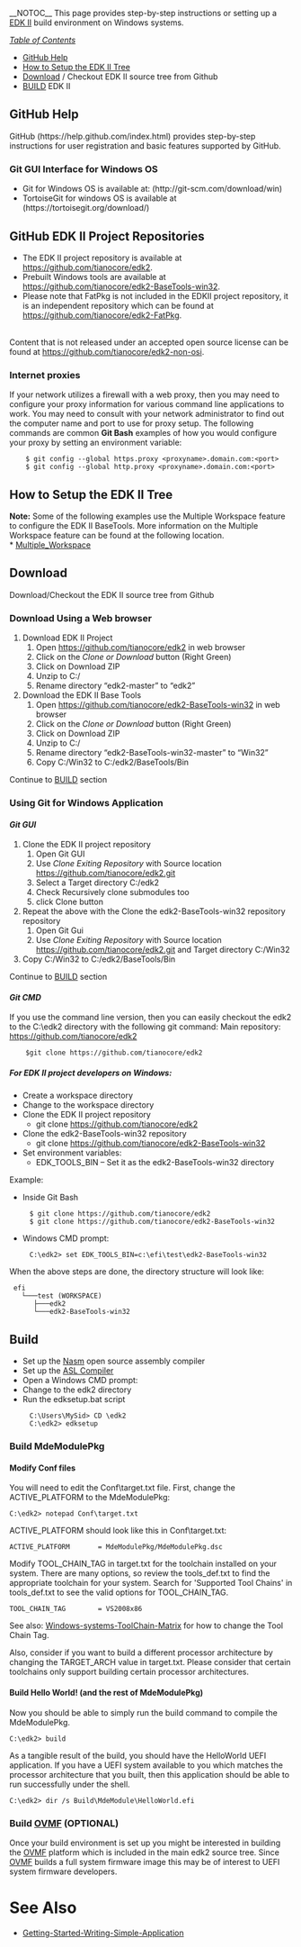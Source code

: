 __NOTOC__
This page provides step-by-step instructions or setting up a [http://www.tianocore.org/edk2/ EDK II] build environment on Windows systems.

<u>''Table of Contents''</u>
* [[Windows-systems#github-help|GitHub Help]]
* [[Windows-systems#how-to-setup-the-edk-ii-tree| How to Setup the EDK II Tree]]
* [[Windows-systems#download| Download]] / Checkout EDK II source tree from Github 
* [[Windows-systems#build | BUILD]] EDK II

==GitHub Help==

GitHub (https://help.github.com/index.html) provides step-by-step instructions for user registration and basic features supported by GitHub.
=== Git GUI Interface for Windows OS ===
* Git for Windows OS is available at: (http://git-scm.com/download/win)
* TortoiseGit for windows OS is available at (https://tortoisegit.org/download/)

=='''GitHub EDK II Project Repositories'''==

* The EDK II project repository is available at https://github.com/tianocore/edk2. 
* Prebuilt Windows tools are available at https://github.com/tianocore/edk2-BaseTools-win32. 
* Please note that FatPkg is not included in the EDKII project repository, it is an independent repository which can be found at https://github.com/tianocore/edk2-FatPkg.<BR><BR>

Content that is not released under an accepted open source license can be found at https://github.com/tianocore/edk2-non-osi.<BR>

===Internet proxies===

If your network utilizes a firewall with a web proxy, then you may need to configure your proxy information for various command line applications to work.  You may need to consult with your network administrator to find out the computer name and port to use for proxy setup.  The following commands are common '''Git Bash''' examples of how you would configure your proxy by setting an environment variable:

<pre>
    $ git config --global https.proxy <proxyname>.domain.com:<port>
    $ git config --global http.proxy <proxyname>.domain.com:<port>
</pre>


=='''How to Setup the EDK II Tree'''==
'''Note:''' Some of the following examples use the Multiple Workspace feature to configure the EDK II BaseTools.  More information on the Multiple Workspace feature can be found at the following location. <BR>
* [[Multiple_Workspace]]

=='''Download'''==
Download/Checkout the EDK II source tree from Github
=== Download Using a Web browser ===

# Download EDK II Project
## Open https://github.com/tianocore/edk2 in web browser
## Click on the ''Clone or Download'' button (Right Green)
## Click on Download ZIP
## Unzip to C:/
## Rename directory “edk2-master” to “edk2”  
# Download the EDK II Base Tools
## Open https://github.com/tianocore/edk2-BaseTools-win32  in web browser
## Click on the ''Clone or Download'' button (Right Green)
## Click on Download ZIP
## Unzip to C:/
## Rename directory “edk2-BaseTools-win32-master” to “Win32”  
## Copy C:/Win32 to C:/edk2/BaseTools/Bin


Continue to  [[Windows-systems#build | BUILD]] section

=== Using '''Git for Windows''' Application ===
==== ''Git GUI''====
# Clone the EDK II project repository
## Open Git GUI
## Use ''Clone Exiting Repository'' with Source location https://github.com/tianocore/edk2.git
## Select a Target directory C:/edk2
## Check Recursively clone submodules too
## click Clone button
# Repeat the above with the Clone the edk2-BaseTools-win32 repository repository 
## Open Git Gui
## Use ''Clone Exiting Repository'' with Source location https://github.com/tianocore/edk2.git and  Target directory C:/Win32
# Copy C:/Win32 to C:/edk2/BaseTools/Bin

Continue to  [[Windows-systems#build | BUILD]] section

==== ''Git CMD'' ====
If you use the command line version, then you can easily checkout the edk2 to the C:\edk2 directory with the following git command:
Main repository: https://github.com/tianocore/edk2
<pre>
    $git clone https://github.com/tianocore/edk2
</pre>



=====For EDK II project developers on Windows:=====
*	Create a workspace directory
*	Change to the workspace directory
*	Clone the EDK II project repository
**	git clone https://github.com/tianocore/edk2
*	Clone the edk2-BaseTools-win32 repository
**	git clone https://github.com/tianocore/edk2-BaseTools-win32
*	Set environment variables:
**	EDK_TOOLS_BIN – Set it as the edk2-BaseTools-win32 directory
Example:
* Inside Git Bash
<pre>
     $ git clone https://github.com/tianocore/edk2
     $ git clone https://github.com/tianocore/edk2-BaseTools-win32
</pre>
* Windows CMD prompt:
<pre>
     C:\edk2> set EDK_TOOLS_BIN=c:\efi\test\edk2-BaseTools-win32
</pre>


When the above steps are done, the directory structure will look like:
  efi
    └───test (WORKSPACE)
       ├───edk2
       └───edk2-BaseTools-win32


=='''Build'''==
* Set up the [[Nasm-Setup| Nasm]] open source assembly compiler
* Set up the [[Asl Setup| ASL Compiler]] 
* Open a Windows CMD prompt:
* Change to the edk2 directory
* Run the edksetup.bat script

      C:\Users\MySid> CD \edk2
      C:\edk2> edksetup

===Build MdeModulePkg===


====Modify Conf files====

You will need to edit the Conf\target.txt file.  First, change the ACTIVE_PLATFORM to the MdeModulePkg:

<pre>
C:\edk2> notepad Conf\target.txt
</pre>

ACTIVE_PLATFORM should look like this in Conf\target.txt:

<pre>
ACTIVE_PLATFORM       = MdeModulePkg/MdeModulePkg.dsc
</pre>

Modify TOOL_CHAIN_TAG in target.txt for the toolchain installed on your system. There are many options, so review the tools_def.txt to find the appropriate toolchain for your system.  Search for 'Supported Tool Chains' in tools_def.txt to see the valid options for TOOL_CHAIN_TAG. 
<pre>
TOOL_CHAIN_TAG        = VS2008x86
</pre>



See also: [[Windows-systems-ToolChain-Matrix]] for how to change the Tool Chain Tag.

Also, consider if you want to build a different processor architecture by changing the TARGET_ARCH value in target.txt.  Please consider that certain toolchains only support building certain processor architectures.

====Build Hello World!  (and the rest of MdeModulePkg)====

Now you should be able to simply run the build command to compile the MdeModulePkg.

<pre>
C:\edk2> build
</pre>

As a tangible result of the build, you should have the HelloWorld UEFI application.  If you have a UEFI system available to you which matches the processor architecture that you built, then this application should be able to run successfully under the shell.

<pre>
C:\edk2> dir /s Build\MdeModule\HelloWorld.efi
</pre>

===Build [http://www.tianocore.org/ovmf/ OVMF] (OPTIONAL)===

Once your build environment is set up you might be interested in building the [http://www.tianocore.org/ovmf/ OVMF] platform which is included in the main edk2 source tree.  Since [http://www.tianocore.org/ovmf/ OVMF] builds a full system firmware image this may be of interest to UEFI system firmware developers.

=See Also=
* [[Getting-Started-Writing-Simple-Application]]

<!-- [[Category:EDKII]] -->